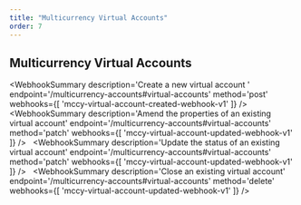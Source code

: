 ```yaml
---
title: "Multicurrency Virtual Accounts"
order: 7
---
```



## Multicurrency Virtual Accounts

<WebhookSummary
  description='Create a new virtual account '
  endpoint='/multicurrency-accounts#virtual-accounts'
  method='post'
  webhooks={[
    'mccy-virtual-account-created-webhook-v1'
  ]}
/>
&nbsp;
<WebhookSummary
  description='Amend the properties of an existing virtual account'
  endpoint='/multicurrency-accounts#virtual-accounts'
  method='patch'
  webhooks={[
    'mccy-virtual-account-updated-webhook-v1'
  ]}
/>
&nbsp;
<WebhookSummary
  description='Update the status of an existing virtual account'
  endpoint='/multicurrency-accounts#virtual-accounts'
  method='patch'
  webhooks={[
    'mccy-virtual-account-updated-webhook-v1'
  ]}
/>
&nbsp;
<WebhookSummary
  description='Close an existing virtual account'
  endpoint='/multicurrency-accounts#virtual-accounts'
  method='delete'
  webhooks={[
    'mccy-virtual-account-updated-webhook-v1'
  ]}
/>

<WebhookPlaceholder render='mccy-virtual-account-created-webhook-v1' />
<WebhookPlaceholder render='mccy-virtual-account-updated-webhook-v1' />
